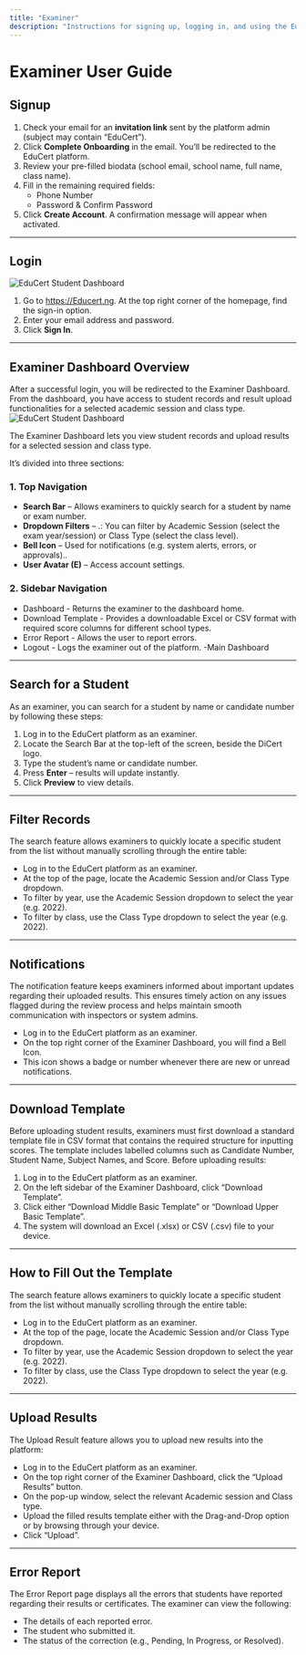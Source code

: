```yaml
---
title: "Examiner"
description: "Instructions for signing up, logging in, and using the EduCert Examiner Dashboard"
---
```



# Examiner User Guide



## Signup

1. Check your email for an **invitation link** sent by the platform admin (subject may contain “EduCert”).
2. Click **Complete Onboarding** in the email. You’ll be redirected to the EduCert platform.
3. Review your pre-filled biodata (school email, school name, full name, class name).
4. Fill in the remaining required fields:
   - Phone Number
   - Password & Confirm Password
5. Click **Create Account**. A confirmation message will appear when activated.

---

## Login
<Image
  src="/images/login page.png"
  alt="EduCert Student Dashboard"
  width={900}
  height={500}
/>

1.	Go to https://Educert.ng. At the top right corner of the homepage, find the sign-in option.
2.	Enter your email address and password. 
3.	Click **Sign In**.


---

## Examiner Dashboard Overview
After a successful login, you will be redirected to the Examiner Dashboard. From the dashboard, you have access to student records and result upload functionalities for a selected academic session and class type.
<Image
  src="/images/examinerdashboard.png"
  alt="EduCert Student Dashboard"
  width={900}
  height={500}
/>

The Examiner Dashboard lets you view student records and upload results for a selected session and class type.

It’s divided into three sections:

### 1. Top Navigation
- **Search Bar** – Allows examiners to quickly search for a student by name or exam number.
- **Dropdown Filters** – .: You can filter by Academic Session (select the exam year/session) or Class Type (select the class level). 
- **Bell Icon** – Used for notifications (e.g. system alerts, errors, or approvals)..
- **User Avatar (E)** – Access account settings.

### 2. Sidebar Navigation
- Dashboard - Returns the examiner to the dashboard home.
- Download Template - Provides a downloadable Excel or CSV format with required score columns for different school types.
- Error Report - Allows the user to report errors. 
- Logout - Logs the examiner out of the platform.
-Main Dashboard

---

## Search for a Student
As an examiner, you can search for a student by name or candidate number by following these steps:

1. Log in to the EduCert platform as an examiner.
2. Locate the Search Bar at the top-left of the screen, beside the DiCert logo.
3. Type the student’s name or candidate number.
4. Press **Enter** – results will update instantly.
5. Click **Preview** to view details.

---

## Filter Records
The search feature allows examiners to quickly locate a specific student from the list without manually scrolling through the entire table:

-	Log in to the EduCert platform as an examiner.
-	At the top of the page, locate the Academic Session and/or Class Type dropdown.
-	To filter by year, use the Academic Session dropdown to select the year (e.g. 2022).
-	To filter by class, use the Class Type dropdown to select the year (e.g. 2022).


---

## Notifications
The notification feature keeps examiners informed about important updates regarding their uploaded results. This ensures timely action on any issues flagged during the review process and helps maintain smooth communication with inspectors or system admins.

-	Log in to the EduCert platform as an examiner.
-	On the top right corner of the Examiner Dashboard, you will find a Bell Icon.
-	This icon shows a badge or number whenever there are new or unread notifications.


---

## Download Template
Before uploading student results, examiners must first download a standard template file in CSV format that contains the required structure for inputting scores. The template includes labelled columns such as Candidate Number, Student Name, Subject Names, and Score.
Before uploading results:
1.	Log in to the EduCert platform as an examiner.
2.	On the left sidebar of the Examiner Dashboard, click “Download Template”.
3.	Click either “Download Middle Basic Template” or “Download Upper Basic Template”.
4.	The system will download an Excel (.xlsx) or CSV (.csv) file to your device.



---
 ## How to Fill Out the Template
The search feature allows examiners to quickly locate a specific student from the list without manually scrolling through the entire table:

-	Log in to the EduCert platform as an examiner.
-	At the top of the page, locate the Academic Session and/or Class Type dropdown.
-	To filter by year, use the Academic Session dropdown to select the year (e.g. 2022).
-	To filter by class, use the Class Type dropdown to select the year (e.g. 2022).



---

## Upload Results
The Upload Result feature allows you to upload new results into the platform:
-	Log in to the EduCert platform as an examiner.
-	On the top right corner of the Examiner Dashboard, click the “Upload Results” button.
-	On the pop-up window, select the relevant Academic session and Class type.
-	Upload the filled results template either with the Drag-and-Drop option or by browsing through your device.
-	Click “Upload”.


---

## Error Report

The Error Report page displays all the errors that students have reported regarding their results or certificates.
The examiner can view the following:

-	The details of each reported error.
-	The student who submitted it.
-	The status of the correction (e.g., Pending, In Progress, or Resolved).


